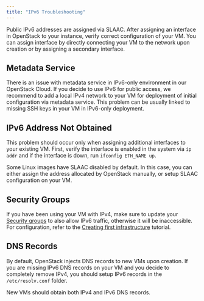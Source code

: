 ```yaml
---
title: "IPv6 Troubleshooting"
---
```

Public IPv6 addresses are assigned via SLAAC. After assigning an interface in OpenStack to your instance, verify correct configuration of your VM. You can assign interface by directly connecting your VM to the network upon creation or by assigning a secondary interface.

## Metadata Service

There is an issue with metadata service in IPv6-only environment in our OpenStack Cloud. If you decide to use IPv6 for public access, we recommend to add a local IPv4 network to your VM for deployment of initial configuration via metadata service. This problem can be usually linked to missing SSH keys in your VM in IPv6-only deployment.

## IPv6 Address Not Obtained

This problem should occur only when assigning additional interfaces to your existing VM. First, verify the interface is enabled in the system via `ip addr` and if the interface is down, run `ifconfig ETH_NAME up`.

Some Linux images have SLAAC disabled by default. In this case, you can either assign the address allocated by OpenStack manually, or setup SLAAC configuration on your VM.

## Security Groups

If you have been using your VM with IPv4, make sure to update your [Security groups](../additional-information/security-groups.md) to also allow IPv6 traffic, otherwise it will be inaccessible. For configuration, refer to the [Creating first infrastructure](../getting-started/creating-first-infrastructure.md#update-security-group) tutorial.

## DNS Records

By default, OpenStack injects DNS records to new VMs upon creation. If you are missing IPv6 DNS records on your VM and you decide to completely remove IPv4, you should setup IPv6 records in the `/etc/resolv.conf` folder.

New VMs should obtain both IPv4 and IPv6 DNS records.

